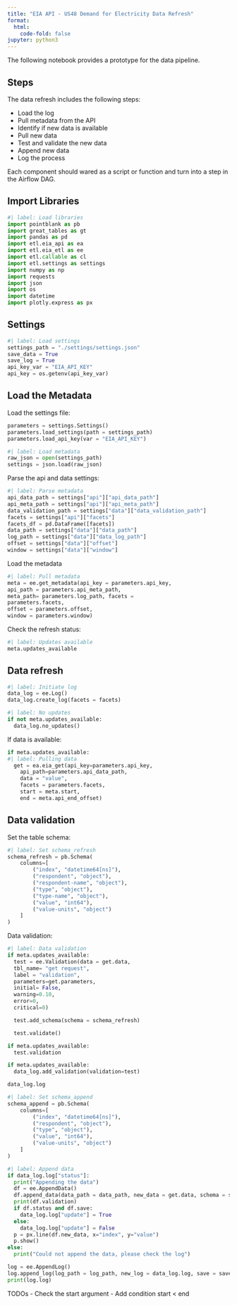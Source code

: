 ```yaml
---
title: "EIA API - US48 Demand for Electricity Data Refresh"
format:
  html:
    code-fold: false
jupyter: python3
---
```


The following notebook provides a prototype for the data pipeline. 

## Steps
The data refresh includes the following steps:

- Load the log 
- Pull metadata from the API
- Identify if new data is available
- Pull new data
- Test and validate the new data
- Append new data
- Log the process


Each component should wared as a script or function and turn into a step in the Airflow DAG.


## Import Libraries
```python
#| label: Load libraries
import pointblank as pb
import great_tables as gt
import pandas as pd
import etl.eia_api as ea
import etl.eia_etl as ee
import etl.callable as cl
import etl.settings as settings
import numpy as np
import requests
import json
import os
import datetime
import plotly.express as px
```

## Settings

```python
#| label: Load settings
settings_path = "./settings/settings.json"
save_data = True
save_log = True
api_key_var = "EIA_API_KEY"
api_key = os.getenv(api_key_var)
```

## Load the Metadata

Load the settings file:

```python
parameters = settings.Settings()
parameters.load_settings(path = settings_path)
parameters.load_api_key(var = "EIA_API_KEY")
```



```python
#| label: Load metadata 
raw_json = open(settings_path)
settings = json.load(raw_json)
```

Parse the api and data settings:
```python
#| label: Parse metadata
api_data_path = settings["api"]["api_data_path"]
api_meta_path = settings["api"]["api_meta_path"]
data_validation_path = settings["data"]["data_validation_path"]
facets = settings["api"]["facets"]
facets_df = pd.DataFrame([facets])
data_path = settings["data"]["data_path"]
log_path = settings["data"]["data_log_path"]
offset = settings["data"]["offset"]
window = settings["data"]["window"]
```

Load the metadata
```python
#| label: Pull metadata
meta = ee.get_metadata(api_key = parameters.api_key,
api_path = parameters.api_meta_path, 
meta_path= parameters.log_path, facets = 
parameters.facets, 
offset = parameters.offset, 
window = parameters.window)
```

Check the refresh status:

```python
#| label: Updates available
meta.updates_available
```

## Data refresh

```python
#| label: Initiate log
data_log = ee.Log()
data_log.create_log(facets = facets)
```

```python
#| label: No updates
if not meta.updates_available:
  data_log.no_updates()
```

If data is available:

```python
if meta.updates_available:
#| label: Pulling data
  get = ea.eia_get(api_key=parameters.api_key, 
    api_path=parameters.api_data_path, 
    data = "value", 
    facets = parameters.facets, 
    start = meta.start, 
    end = meta.api_end_offset)
```

## Data validation

Set the table schema:

```python
#| label: Set schema_refresh
schema_refresh = pb.Schema(
    columns=[
        ("index", "datetime64[ns]"),   
        ("respondent", "object"),
        ("respondent-name", "object"),
        ("type", "object"),
        ("type-name", "object"),
        ("value", "int64"),
        ("value-units", "object")
    ]
)
```

Data validation:

```python
#| label: Data validation
if meta.updates_available:
  test = ee.Validation(data = get.data,  
  tbl_name= "get request",
  label = "validation",
  parameters=get.parameters,
  initial= False,
  warning=0.10, 
  error=0, 
  critical=0)

  test.add_schema(schema = schema_refresh)

  test.validate()
```


```python
if meta.updates_available:
  test.validation
```

```python
if meta.updates_available:
  data_log.add_validation(validation=test)
```

```python
data_log.log
```


```python
#| label: Set schema_append
schema_append = pb.Schema(
    columns=[
        ("index", "datetime64[ns]"),   
        ("respondent", "object"),
        ("type", "object"),
        ("value", "int64"),
        ("value-units", "object")
    ]
)
```

```python
#| label: Append data
if data_log.log["status"]:
  print("Appending the data")
  df = ee.AppendData()
  df.append_data(data_path = data_path, new_data = get.data, schema = schema_append, parameters = get.parameters, save = save_data)
  print(df.validation)
  if df.status and df.save:
    data_log.log["update"] = True
  else:
    data_log.log["update"] = False
  p = px.line(df.new_data, x="index", y="value")
  p.show()
else:
  print("Could not append the data, please check the log")

```

```python
log = ee.AppendLog()
log.append_log(log_path = log_path, new_log = data_log.log, save = save_log)
print(log.log)
```

TODOs
- Check the start argument
- Add condition start < end

